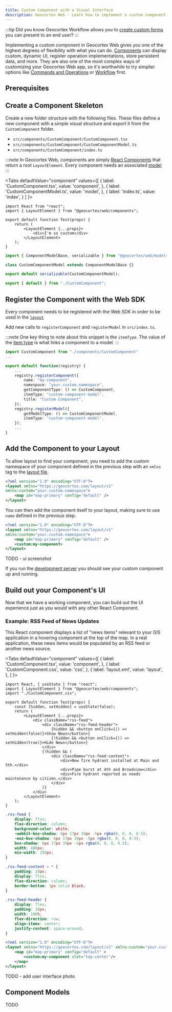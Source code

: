 ```yaml
---
title: Custom Component with a Visual Interface
description: Geocortex Web - Learn how to implement a custom component with a visual interface
---
```



:::tip
Did you know Geocortex Workflow allows you to [create custom forms](https://docs.geocortex.com/workflow/latest/help/Default.htm#wf5/help/forms.htm#Overview_of_Forms%3FTocPath%3DForms%7COverview%2520of%2520Forms%7C_____0) you can present to an end user?
:::

Implementing a custom component in Geocortex Web gives you one of the highest degrees of flexibility with what you can do. [Components](concepts-components-services.mdx) can display custom, dynamic UI, register operation implementations, store persistent data, and more. They are also one of the most complex ways of customizing your Geocortex Web app, so it's worthwhile to try simplier options like [Commands and Operations](concepts-commands-operations.mdx) or [Workflow](change-default-search-behaviour.mdx) first.

## Prerequisites

<PrereqsSnippet />

## Create a Component Skeleton

Create a new folder structure with the following files. These files define a new component with a simple visual structure and export it from the `CustomComponent` folder.

-   `src/components/CustomComponent/CustomComponent.tsx`
-   `src/components/CustomComponent/CustomComponentModel.ts`
-   `src/components/CustomComponent/index.ts`

:::note
In Geocortex Web, components are simply [React Components](https://reactjs.org/docs/components-and-props.html) that return a root `LayoutElement`.
Every component needs an associated [model](concepts-components-services.mdx#models)
:::

<Tabs
  defaultValue="component"
  values={[
    { label: 'CustomComponent.tsx', value: 'component', },
    { label: 'CustomComponentModel.ts', value: 'model', },
    { label: 'index.ts', value: 'index', }
  ]
}>
<TabItem value="component">

```tsx
import React from "react";
import { LayoutElement } from "@geocortex/web/components";

export default function Test(props) {
    return (
        <LayoutElement {...props}>
            <div>I'm so custom</div>
        </LayoutElement>
    );
}
```

</TabItem>
<TabItem value="model">

```ts
import { ComponentModelBase, serializable } from "@geocortex/web/models";

class CustomComponentModel extends ComponentModelBase {}

export default serializable(CustomComponentModel);
```

</TabItem>
<TabItem value="index">

```ts
export { default } from "./CustomComponent";
```

</TabItem>
</Tabs>

## Register the Component with the Web SDK

Every component needs to be registered with the Web SDK in order to be used in the [`layout`](concepts-layout.mdx)

Add new calls to `registerComponent` and `registerModel` in `src/index.ts`.

:::note
One key thing to note about this snippet is the `itemType`. The value of the [item type](TODO-link) is what links a component to a model.
:::

```ts
import CustomComponent from "./components/CustomComponent"
...

export default function(registry) {
    ...
    registry.registerComponent({
        name: "my-component",
        namespace: "your.custom.namespace",
        getComponentType: () => CustomComponent,
        itemType: "custom-component-model",
        title: "Custom Component",
    });
    registry.registerModel({
        getModelType: () => CustomComponentModel,
        itemType: "custom-component-model",
    });
    ...
}
```

## Add the Component to your Layout

To allow layout to find your component, you need to add the custom namespace of your component defined in the previous step with an `xmlns` tag to the [layout file](quick-start.mdx#anatomy-of-the-quick-start).

```xml
<?xml version="1.0" encoding="UTF-8"?>
<layout xmlns="https://geocortex.com/layout/v1"
xmlns:custom="your.custom.namespace">
    <map id="map-primary" config="default" />
</layout>
```

You can then add the component itself to your layout, making sure to use `name` defined in the previous step.

```xml
<?xml version="1.0" encoding="UTF-8"?>
<layout xmlns="https://geocortex.com/layout/v1"
xmlns:custom="your.custom.namespace">
    <map id="map-primary" config="default" />
    <custom:my-component>
</layout>
```

TODO - ui screenshot

If you run the [development server](quick-start.mdx#getting-up-and-running) you should see your custom component up and running.

## Build out your Component's UI

Now that we have a working component, you can build out the UI experience just as you would with any other React Component.

### Example: RSS Feed of News Updates

This React component displays a list of "news items" relevant to your GIS application in a hovering component at the top of the map. In a real application, these news items would be populated by an RSS feed or another news source.

<Tabs
  defaultValue="component"
  values={[
    { label: 'CustomComponent.tsx', value: 'component', },
    { label: 'CustomComponent.css', value: 'css', },
    { label: 'layout.xml', value: 'layout', },
  ]
}>
<TabItem value="component">

```tsx
import React, { useState } from "react";
import { LayoutElement } from "@geocortex/web/components";
import "./CustomComponent.css";

export default function Test(props) {
    const [hidden, setHidden] = useState(false);
    return (
        <LayoutElement {...props}>
            <div className="rss-feed">
                <div className="rss-feed-header">
                    {hidden && <button onClick={() => setHidden(false)}>Show News</button>}
                    {!hidden && <button onClick={() => setHidden(true)}>Hide News</button>}
                </div>
                {!hidden && (
                    <div className="rss-feed-content">
                        <div>New fire hydrant installed at Main and 5th.</div>
                        <div>Pipe burst at 4th and Broadview</div>
                        <div>Fire hydrant reported as needs maintenance by citizen.</div>
                    </div>
                )}
            </div>
        </LayoutElement>
    );
}
```

</TabItem>
<TabItem value="css">

```css
.rss-feed {
    display: flex;
    flex-direction: column;
    background-color: white;
    -webkit-box-shadow: 6px 17px 39px -5px rgba(0, 0, 0, 0.5);
    -moz-box-shadow: 6px 17px 39px -5px rgba(0, 0, 0, 0.5);
    box-shadow: 6px 17px 39px -5px rgba(0, 0, 0, 0.5);
    width: 400px;
    min-width: 150px;
}

.rss-feed-content > * {
    padding: 10px;
    display: flex;
    flex-direction: column;
    border-bottom: 1px solid black;
}

.rss-feed-header {
    display: flex;
    padding: 10px;
    width: 100%;
    flex-direction: row;
    align-items: center;
    justify-content: space-around;
}
```

</TabItem>
<TabItem value="layout">

```xml
<?xml version="1.0" encoding="UTF-8"?>
<layout xmlns="https://geocortex.com/layout/v1" xmlns:custom="your.custom.namespace">
    <map id="map-primary" config="default" >
        <custom:my-component slot="top-center"/>
    </map>
</layout>
```

</TabItem>
</Tabs>

TODO - add user interface photo

## Component Models

TODO
